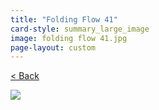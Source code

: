 ```yaml
---
title: "Folding Flow 41"
card-style: summary_large_image
image: folding flow 41.jpg
page-layout: custom
---
```


[\< Back](index.qmd){.btn .btn-secondary .btn role="button"}

![](folding flow 41.jpg){.full-art-display}

